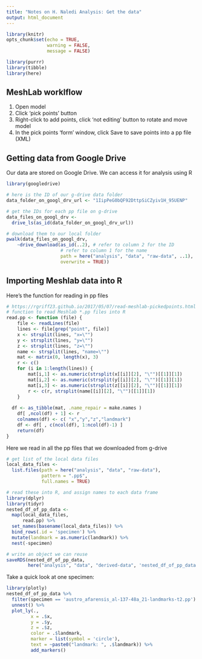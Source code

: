 ```yaml
---
title: "Notes on H. Naledi Analysis: Get the data"
output: html_document
---
```


```r
library(knitr)
opts_chunk$set(echo = TRUE,
               warning = FALSE,
               message = FALSE)

library(purrr)
library(tibble)
library(here)
```

## MeshLab worklflow

1. Open model
2. Click ‘pick points’ button
3. Right-click to add points, click ‘not editing’ button to rotate and move model
4. In the pick points ‘form’ window, click Save to save points into a pp file (XML)

## Getting data from Google Drive

Our data are stored on Google Drive. We can access it for analysis using R

```r
library(googledrive)

# here is the ID of our g-drive data folder
data_folder_on_googl_drv_url <- "1IipPeG0bQF92DttpSiCZyiv1H_95UENP"

# get the IDs for each pp file on g-drive
data_files_on_googl_drv <- 
  drive_ls(as_id(data_folder_on_googl_drv_url))

# download them to our local folder
pwalk(data_files_on_googl_drv,
    ~drive_download(as_id(..2), # refer to column 2 for the ID
                    # refer to column 1 for the name
                    path = here("analysis", "data", "raw-data", ..1), 
                    overwrite = TRUE))
```


## Importing Meshlab data into R

Here's the function for reading in pp files

```r
# https://rgriff23.github.io/2017/05/07/read-meshlab-pickedpoints.html
# function to read Meshlab *.pp files into R
read.pp <- function (file) {
	file <- readLines(file)
	lines <- file[grep("point", file)]
	x <- strsplit(lines, "x=\"")
	y <- strsplit(lines, "y=\"")
	z <- strsplit(lines, "z=\"")
	name <- strsplit(lines, "name=\"")
	mat <- matrix(0, length(x), 3)
	r <- c()
	for (i in 1:length(lines)) {
		mat[i,1] <- as.numeric(strsplit(x[[i]][2], "\"")[[1]][1])
		mat[i,2] <- as.numeric(strsplit(y[[i]][2], "\"")[[1]][1])
		mat[i,3] <- as.numeric(strsplit(z[[i]][2], "\"")[[1]][1])
		r <- c(r, strsplit(name[[i]][2], "\"")[[1]][1])
	}
	
  df <- as_tibble(mat, .name_repair = make.names )
	df[ ,ncol(df) + 1] <- r 
	colnames(df) <- c( "x","y","z","landmark")
	df <- df[ , c(ncol(df), 1:ncol(df)-1) ]
	return(df)
}
```

Here we read in all the pp files that we downloaded from g-drive 


```r
# get list of the local data files
local_data_files <- 
  list.files(path = here("analysis", "data", "raw-data"),
             pattern = ".pp$",
             full.names = TRUE)

# read these into R, and assign names to each data frame
library(dplyr)
library(tidyr)
nested_df_of_pp_data <- 
  map(local_data_files, 
      read.pp) %>% 
  set_names(basename(local_data_files)) %>% 
  bind_rows(.id = 'specimen') %>% 
  mutate(landmark = as.numeric(landmark)) %>% 
  nest(-specimen)

# write an object we can reuse
saveRDS(nested_df_of_pp_data, 
        here("analysis", "data", "derived-data", 'nested_df_of_pp_data.rds'))

```

Take a quick look at one specimen:


```r
library(plotly)
nested_df_of_pp_data %>% 
  filter(specimen == 'austro_afarensis_al-137-48a_21-landmarks-t2.pp') %>% 
  unnest() %>% 
  plot_ly(.,
         x = .$x, 
         y = .$y, 
         z = .$z, 
         color = .$landmark,
         marker = list(symbol = 'circle'), 
         text = ~paste0("landmark: ", .$landmark)) %>%
         add_markers() 
```





